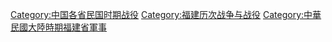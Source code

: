 [[Category:中国各省民国时期战役|Category:中国各省民国时期战役]]
[[Category:福建历次战争与战役|Category:福建历次战争与战役]]
[[Category:中華民國大陸時期福建省軍事|Category:中華民國大陸時期福建省軍事]]